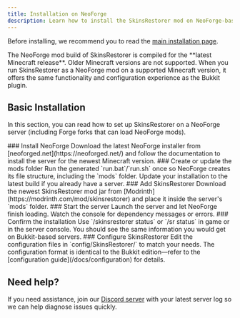 ```yaml
---
title: Installation on NeoForge
description: Learn how to install the SkinsRestorer mod on NeoForge-based Minecraft servers.
---
```



Before installing, we recommend you to read the [main installation page](/docs/installation).

<Callout type="warning" emoji="🆕">
  The NeoForge mod build of SkinsRestorer is compiled for the **latest Minecraft release**. Older Minecraft versions are
  not supported.
</Callout>

<Callout type="info" emoji="🔁">
  When you run SkinsRestorer as a NeoForge mod on a supported Minecraft version, it offers the same functionality and
  configuration experience as the Bukkit plugin.
</Callout>

## Basic Installation

In this section, you can read how to set up SkinsRestorer on a NeoForge server (including Forge forks that can load
NeoForge mods).

<Steps>
  <Step>
    ### Install NeoForge
    Download the latest NeoForge installer from [neoforged.net](https://neoforged.net/) and follow the documentation to
    install the server for the newest Minecraft version.
  </Step>

  <Step>
    ### Create or update the mods folder
    Run the generated `run.bat`/`run.sh` once so NeoForge creates its file structure, including the `mods` folder. Update
    your installation to the latest build if you already have a server.
  </Step>

  <Step>
    ### Add SkinsRestorer
    Download the newest SkinsRestorer mod jar from [Modrinth](https://modrinth.com/mod/skinsrestorer) and place it inside
    the server's `mods` folder.
  </Step>

  <Step>
    ### Start the server
    Launch the server and let NeoForge finish loading. Watch the console for dependency messages or errors.
  </Step>

  <Step>
    ### Confirm the installation
    Use `/skinsrestorer status` or `/sr status` in game or in the server console. You should see the same information you
    would get on Bukkit-based servers.
  </Step>

  <Step>
    ### Configure SkinsRestorer
    Edit the configuration files in `config/SkinsRestorer/` to match your needs. The configuration format is identical to
    the Bukkit edition—refer to the [configuration guide](/docs/configuration) for details.
  </Step>
</Steps>

## Need help?

If you need assistance, join our [Discord server](https://skinsrestorer.net/discord) with your latest server log so we can
help diagnose issues quickly.
